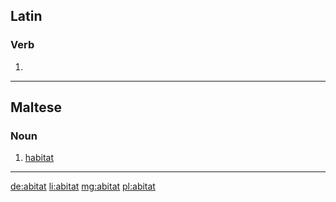 ==Latin==

===Verb===
{{la-verb-form|ābītat}}

# {{conjugation of|ābītō||3|s|pres|act|sub|lang=la}}

----

==Maltese==

===Noun===
{{mt-noun|m}}

# [[habitat]]

----

[[de:abitat]]
[[li:abitat]]
[[mg:abitat]]
[[pl:abitat]]
